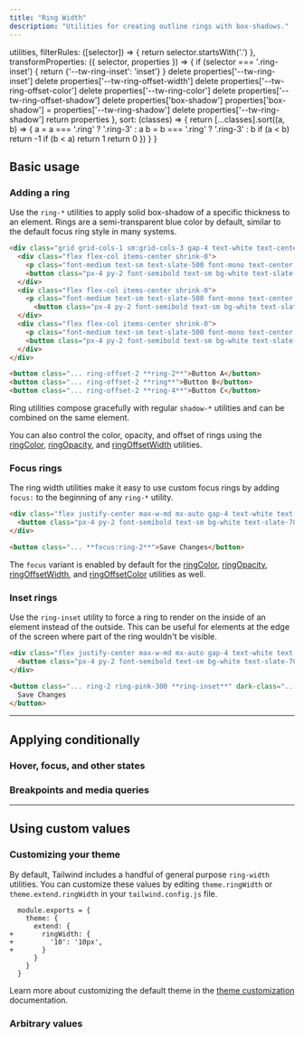 ```yaml
---
title: "Ring Width"
description: "Utilities for creating outline rings with box-shadows."
---
```



  utilities,
  filterRules: ([selector]) => {
    return selector.startsWith('.')
  },
  transformProperties: ({ selector, properties }) => {
    if (selector === '.ring-inset') {
      return {'--tw-ring-inset': 'inset'}
    }
    delete properties['--tw-ring-inset']
    delete properties['--tw-ring-offset-width']
    delete properties['--tw-ring-offset-color']
    delete properties['--tw-ring-color']
    delete properties['--tw-ring-offset-shadow']
    delete properties['box-shadow']
    properties['box-shadow'] = properties['--tw-ring-shadow']
    delete properties['--tw-ring-shadow']
    return properties
  },
  sort: (classes) => {
    return [...classes].sort((a, b) => {
      a = a === '.ring' ? '.ring-3' : a
      b = b === '.ring' ? '.ring-3' : b
      if (a < b) return -1
      if (b < a) return 1
      return 0
    })
  }
}

## Basic usage

### Adding a ring

Use the `ring-*` utilities to apply solid box-shadow of a specific thickness to an element. Rings are a semi-transparent blue color by default, similar to the default focus ring style in many systems.

```html {{ example: true }}
<div class="grid grid-cols-1 sm:grid-cols-3 gap-4 text-white text-center font-bold leading-6">
  <div class="flex flex-col items-center shrink-0">
    <p class="font-medium text-sm text-slate-500 font-mono text-center mb-3 dark:text-slate-400">ring-2</p>
    <button class="px-4 py-2 font-semibold text-sm bg-white text-slate-700 border border-slate-300 rounded-md shadow-sm ring-2 ring-offset-2 ring-offset-slate-50 ring-blue-300 dark:bg-slate-700 dark:text-slate-200 dark:ring-offset-slate-900 dark:border-transparent">Button A</button>
  </div>
  <div class="flex flex-col items-center shrink-0">
    <p class="font-medium text-sm text-slate-500 font-mono text-center mb-3 dark:text-slate-400">ring</p>
      <button class="px-4 py-2 font-semibold text-sm bg-white text-slate-700 border border-slate-300 rounded-md shadow-sm ring ring-offset-2 ring-offset-slate-50 ring-blue-300 dark:bg-slate-700 dark:text-slate-200 dark:ring-offset-slate-900 dark:border-transparent">Button B</button>
  </div>
  <div class="flex flex-col items-center shrink-0">
    <p class="font-medium text-sm text-slate-500 font-mono text-center mb-3 dark:text-slate-400">ring-4</p>
    <button class="px-4 py-2 font-semibold text-sm bg-white text-slate-700 border border-slate-300 rounded-md shadow-sm ring-4 ring-offset-2 ring-offset-slate-50 ring-blue-300 dark:bg-slate-700 dark:text-slate-200 dark:ring-offset-slate-900 dark:border-transparent">Button C</button>
  </div>
</div>
```

```html
<button class="... ring-offset-2 **ring-2**">Button A</button>
<button class="... ring-offset-2 **ring**">Button B</button>
<button class="... ring-offset-2 **ring-4**">Button C</button>
```

Ring utilities compose gracefully with regular `shadow-*` utilities and can be combined on the same element.

You can also control the color, opacity, and offset of rings using the [ringColor](/docs/ring-color), [ringOpacity](/docs/ring-opacity), and [ringOffsetWidth](/docs/ring-offset-width) utilities.

### Focus rings

The ring width utilities make it easy to use custom focus rings by adding `focus:` to the beginning of any `ring-*` utility.

```html {{ example: { hint: 'Focus this button to see the ring appear' } }}
<div class="flex justify-center max-w-md mx-auto gap-4 text-white text-sm text-center font-bold leading-6">
  <button class="px-4 py-2 font-semibold text-sm bg-white text-slate-700 border border-slate-300 rounded-md shadow-sm ring-violet-300 ring-offset-2 ring-offset-slate-50 focus:outline-none focus:ring-2 dark:bg-slate-700 dark:text-slate-200 dark:border-transparent">Save Changes</button>
</div>
```

```html
<button class="... **focus:ring-2**">Save Changes</button>
```

The `focus` variant is enabled by default for the [ringColor](/docs/ring-color), [ringOpacity](/docs/ring-opacity), [ringOffsetWidth](/docs/ring-offset-width), and [ringOffsetColor](/docs/ring-offset-color) utilities as well.

### Inset rings

Use the `ring-inset` utility to force a ring to render on the inside of an element instead of the outside. This can be useful for elements at the edge of the screen where part of the ring wouldn't be visible.

```html {{ example: true }}
<div class="flex justify-center max-w-md mx-auto gap-4 text-white text-sm text-center font-bold leading-6">
  <button class="px-4 py-2 font-semibold text-sm bg-white text-slate-700 rounded-md shadow-sm ring-pink-300 ring-2 ring-inset dark:bg-slate-700 dark:text-slate-200 dark:ring-pink-500">Save Changes</button>
</div>
```

```html
<button class="... ring-2 ring-pink-300 **ring-inset**" dark-class="... ring-2 ring-pink-500 **ring-inset**">
  Save Changes
</button>
```

---

## <Heading ignore>Applying conditionally</Heading>

### <Heading ignore>Hover, focus, and other states</Heading>

<HoverFocusAndOtherStates defaultClass="ring-2" featuredClass="ring-4" />

### <Heading ignore>Breakpoints and media queries</Heading>

<BreakpointsAndMediaQueries defaultClass="ring-2" featuredClass="ring-4" />

---

## Using custom values

### Customizing your theme

By default, Tailwind includes a handful of general purpose `ring-width` utilities. You can customize these values by editing `theme.ringWidth` or `theme.extend.ringWidth` in your `tailwind.config.js` file.

```diff-js {{ filename: 'tailwind.config.js' }}
  module.exports = {
    theme: {
      extend: {
+       ringWidth: {
+         '10': '10px',
+       }
      }
    }
  }
```

Learn more about customizing the default theme in the [theme customization](/docs/theme#customizing-the-default-theme) documentation.

### Arbitrary values

<ArbitraryValues property="ring" featuredClass="ring-[10px]" />
